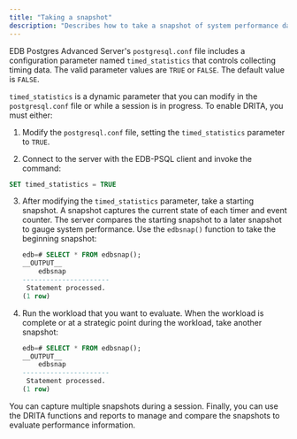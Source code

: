 ```yaml
---
title: "Taking a snapshot"
description: "Describes how to take a snapshot of system performance data"
---
```


<div id="configuring_and_using_DRITA" class="registered_link"></div>

EDB Postgres Advanced Server's `postgresql.conf` file includes a configuration parameter named `timed_statistics` that controls collecting timing data. The valid parameter values are `TRUE` or `FALSE`. The default value is `FALSE`.

`timed_statistics` is a dynamic parameter that you can modify in the `postgresql.conf` file or while a session is in progress. To enable DRITA, you must either:

1.  Modify the `postgresql.conf` file, setting the `timed_statistics` parameter to `TRUE`.

2.  Connect to the server with the EDB-PSQL client and invoke the command:

   ```sql
   SET timed_statistics = TRUE
   ```

3. After modifying the `timed_statistics` parameter, take a starting snapshot. A snapshot captures the current state of each timer and event counter. The server compares the starting snapshot to a later snapshot to gauge system performance. Use the `edbsnap()` function to take the beginning snapshot:

   ```sql
   edb=# SELECT * FROM edbsnap();
   __OUTPUT__
       edbsnap
   ----------------------
    Statement processed.
   (1 row)
   ```

4. Run the workload that you want to evaluate. When the workload is complete or at a strategic point during the workload, take another snapshot:

   ```sql
   edb=# SELECT * FROM edbsnap();
   __OUTPUT__
       edbsnap
   ----------------------
    Statement processed.
   (1 row)
   ```

You can capture multiple snapshots during a session. Finally, you can use the DRITA functions and reports to manage and compare the snapshots to evaluate performance information.

<div id="DRITA_functions" class="registered_link"></div>

